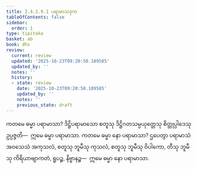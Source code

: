 ```yaml
---
title: 2.4.2.9.1 ပရာမာသဒုက
tableOfContents: false
sidebar:
  order: 1
type: tipitaka
basket: ab
book: dhs
review:
  current: review
  updated: '2025-10-23T09:20:50.189585'
  updated_by: ''
  notes: ''
  history:
  - state: review
    date: '2025-10-23T09:20:50.189585'
    updated_by: ''
    notes: ''
    previous_state: draft
---
```



<ReviewStatus review={frontmatter.review} showDetails={true} />

<HypothesisAnnotation frontmatter={frontmatter} />

<DynamicBreadcrumb />

<Division number="1515" book="dhs" e="ch" v="29" p="285">

<Paragraph number="2226" book="dhs">
ကတမေ ဓမ္မာ ပရာမာသာ? ဒိဋ္ဌိပရာမာသော စတူသု ဒိဋ္ဌိဂတသမ္ပယုတ္တေသု စိတ္တုပ္ပါဒေသု ဥပ္ပဇ္ဇတိ—  ဣမေ ဓမ္မာ ပရာမာသာ.
</Paragraph>

</Division>
<Division number="1516" book="dhs" e="ch" v="29" p="285">

<Paragraph number="2227" book="dhs">
ကတမေ ဓမ္မာ နော ပရာမာသာ? ဌပေတွာ ပရာမာသံ အဝသေသံ အကုသလံ, စတူသု ဘူမီသု ကုသလံ, စတူသု ဘူမီသု ဝိပါကော, တီသု ဘူမီသု ကိရိယာဗျာကတံ, ရူပဉ္စ, နိဗ္ဗာနဉ္စ—  ဣမေ ဓမ္မာ နော ပရာမာသာ.
</Paragraph>
</Division>